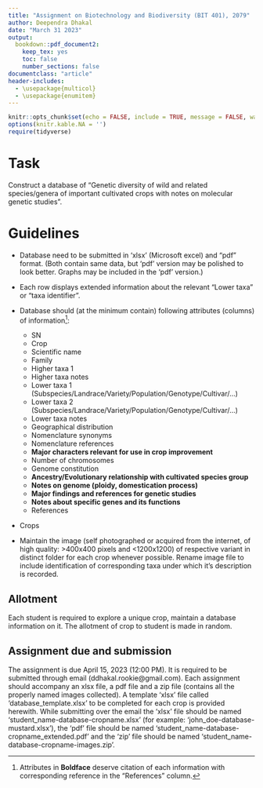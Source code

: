 ```yaml
---
title: "Assignment on Biotechnology and Biodiversity (BIT 401), 2079"
author: Deependra Dhakal
date: "March 31 2023"
output: 
  bookdown::pdf_document2:
    keep_tex: yes
    toc: false
    number_sections: false
documentclass: "article"
header-includes:
  - \usepackage{multicol}
  - \usepackage{enumitem}
---
```


```r
knitr::opts_chunk$set(echo = FALSE, include = TRUE, message = FALSE, warning = FALSE)
options(knitr.kable.NA = '')
require(tidyverse)
```

# Task

Construct a database of "Genetic diversity of wild and related species/genera of important cultivated crops with notes on molecular genetic studies".

# Guidelines

- Database need to be submitted in 'xlsx' (Microsoft excel) and "pdf" format. (Both contain same data, but 'pdf' version may be polished to look better. Graphs may be included in the 'pdf' version.)

- Each row displays extended information about the relevant "Lower taxa" or "taxa identifier".

- Database should (at the minimum contain) following attributes (columns) of information^[Attributes in **Boldface** deserve citation of each information with corresponding reference in the "References" column.]:
  - SN
  - Crop
  - Scientific name
  - Family
  - Higher taxa 1
  - Higher taxa notes
  - Lower taxa 1 (Subspecies/Landrace/Variety/Population/Genotype/Cultivar/...)
  - Lower taxa 2 (Subspecies/Landrace/Variety/Population/Genotype/Cultivar/...)
  - Lower taxa notes
  - Geographical distribution
  - Nomenclature synonyms
  - Nomenclature references
  - **Major characters relevant for use in crop improvement**
  - Number of chromosomes
  - Genome constitution
  - **Ancestry/Evolutionary relationship with cultivated species group**
  - **Notes on genome (ploidy, domestication process)**
  - **Major findings and references for genetic studies**
  - **Notes about specific genes and its functions**
  - References
  
- Crops
  \begin{multicols}{2}
  \begin{enumerate}[noitemsep,topsep=0pt]
  \item Rice
  \item Wheat
  \item Maize
  \item Fingermillet
  \item Minor millets
  \item Buckwheat
  \item Barley
  \item Soybean
  \item Blackgram
  \item Lentil
  \item Groundnut
  \item Pea
  \item Chickpea
  \item Pigeonpea
  \item Potato
  \item Sugarcane
  \item Jute
  \item Cotton
  \item Brassica (with focus on rapeseed, broad leaf mustard and radish)
  \item Sunflower
  \item Sesame
  \item Tea
  \item Coffee
  \item Chilly/pepper
  \item Tomato
  \item Garlic
  \item Onion
  \item Taro
  \item Mango
  \item Apple
  \item Banana
  \item Grape
  \item Pear
  \item Citruses
  \item Pomegranate
  \item Chestnut
  \item Strawberry
  \item Raspberries and blueberries
  \item Guava
  \item Pumpkin
  \item Carrot
  \item Cucumber
  \item Gourds (Bottlegourd, spongegourd, bittergourd, pointedgourd, snakegourd)
  \item Amaranthus
  \item Oat
  \end{enumerate}
  \end{multicols}

- Maintain the image (self photographed or acquired from the internet, of high quality: >400x400 pixels and <1200x1200) of respective variant in distinct folder for each crop whenever possible. Rename image file to include identification of corresponding taxa under which it's description is recorded.

## Allotment

Each student is required to explore a unique crop, maintain a database information on it. The allotment of crop to student is made in random.

## Assignment due and submission

The assignment is due April 15, 2023 (12:00 PM). It is required to be submitted through email (ddhakal.rookie@gmail.com). Each assignment should accompany an xlsx file, a pdf file and a zip file (contains all the properly named images collected). A template 'xlsx' file called 'database_template.xlsx' to be completed for each crop is provided herewith. While submitting over the email the 'xlsx' file should be named 'student_name-database-cropname.xlsx' (for example: 'john_doe-database-mustard.xlsx'), the 'pdf' file should be named 'student_name-database-cropname_extended.pdf' and the 'zip' file should be named 'student_name-database-cropname-images.zip'.
